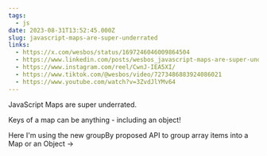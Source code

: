 ```yaml
---
tags:
  - js
date: 2023-08-31T13:52:45.000Z
slug: javascript-maps-are-super-underrated
links:
  - https://x.com/wesbos/status/1697246046009864504
  - https://www.linkedin.com/posts/wesbos_javascript-maps-are-super-underrated-keys-activity-7103012320015998976-a_qK/
  - https://www.instagram.com/reel/CwnJ-IEA5XI/
  - https://www.tiktok.com/@wesbos/video/7273486883924086021
  - https://www.youtube.com/watch?v=3ZvdJlYMv64
---
```


JavaScript Maps are super underrated.

Keys of a map can be anything - including an object!

Here I'm using the new groupBy proposed API to group array items into a Map or an Object →
